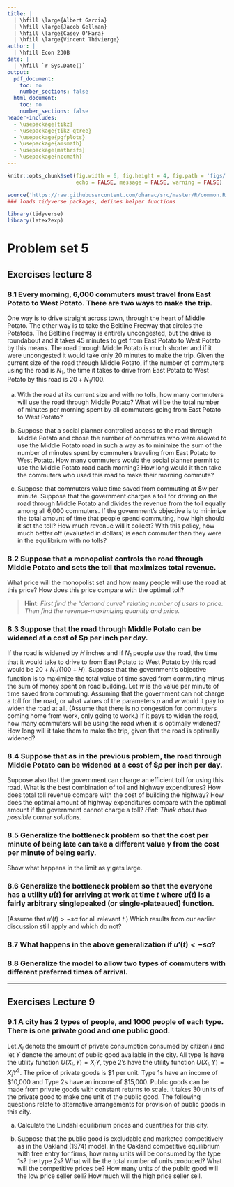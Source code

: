 ```yaml
---
title: | 
  | \hfill \large{Albert Garcia}
  | \hfill \large{Jacob Gellman}
  | \hfill \large{Casey O'Hara}
  | \hfill \large{Vincent Thivierge}
author: |
  | \hfill Econ 230B
date: |
  | \hfill `r Sys.Date()`
output:
  pdf_document:
    toc: no
    number_sections: false
  html_document:
    toc: no
    number_sections: false
header-includes: 
  - \usepackage{tikz}
  - \usepackage{tikz-qtree}
  - \usepackage{pgfplots}
  - \usepackage{amsmath}
  - \usepackage{mathrsfs}
  - \usepackage{nccmath} 
---
```


``` r

knitr::opts_chunk$set(fig.width = 6, fig.height = 4, fig.path = 'figs/',
                      echo = FALSE, message = FALSE, warning = FALSE)

source('https://raw.githubusercontent.com/oharac/src/master/R/common.R')
### loads tidyverse packages, defines helper functions

library(tidyverse)
library(latex2exp)

```

\newcommand{\EE}{\mathbb{E}}
\newcommand{\eps}{\varepsilon}
\newcommand{\LL}{\mathscr{L}}
\newcommand{\dd}{\partial}

# Problem set 5

## Exercises lecture 8

### 8.1 Every morning, 6,000 commuters must travel from East Potato to West Potato. There are two ways to make the trip. 
One way is to drive straight across town, through the heart of Middle Potato. The other way is to take the Beltline Freeway that circles the Potatoes. The Beltline Freeway is entirely uncongested, but the drive is roundabout and it takes 45 minutes to get from East Potato to West Potato by this means. The road through Middle Potato is much shorter and if it were uncongested it would take only 20 minutes to make the trip. Given the current size of the road through Middle Potato, if the number of commuters using the road is $N_1$, the time it takes to drive from East Potato to West Potato by this road is $20 + N_1/100$.

a) With the road at its current size and with no tolls, how many commuters will use the road through Middle Potato? What will be the total number of minutes per morning spent by all commuters going from East Potato to West Potato?

b) Suppose that a social planner controlled access to the road through Middle Potato and chose the number of commuters who were allowed to use the Middle Potato road in such a way as to minimize the sum of the number of minutes spent by commuters traveling from East Potato to West Potato. How many commuters would the social planner permit to use the Middle Potato road each morning? How long would it then take the commuters who used this road to make their morning commute?

c) Suppose that commuters value time saved from commuting at $\$w$ per minute. Suppose that the government charges a toll for driving on the road through Middle Potato and divides the revenue from the toll equally among all 6,000 commuters. If the government's objective is to minimize the total amount of time that people spend commuting, how high should it set the toll? How much revenue will it collect? With this policy, how much better off (evaluated in dollars) is each
commuter than they were in the equilibrium with no tolls?

### 8.2 Suppose that a monopolist controls the road through Middle Potato and sets the toll that maximizes total revenue. 

What price will the monopolist set and how many people will use the road at this price? How does this price compare with the optimal toll?

> __Hint__: _First find the "demand curve” relating number of users to price. Then find the revenue-maximizing quantity and price._

### 8.3 Suppose that the road through Middle Potato can be widened at a cost of $\$p$ per inch per day. 

If the road is widened by $H$ inches and if $N_1$ people use the road, the time that it would take to drive to from East Potato to West Potato by this road would be $20 + N_1/(100 + H)$. Suppose that the government's objective function is to maximize the total value of time saved from commuting minus the sum of money spent on road building. Let $w$ is the value per minute of time saved from commuting. Assuming that the government can not charge a toll for the road, or what values of the parameters $p$ and $w$ would it pay to widen the road at all. (Assume that there is no congestion for commuters coming home from work, only going to work.) If it pays to widen the road, how many commuters will be using the road when it is optimally widened? How long will it take them to make the trip, given that the road is optimally widened?

### 8.4 Suppose that as in the previous problem, the road through Middle Potato can be widened at a cost of $\$p$ per inch per day. 

Suppose also that the government can charge an efficient toll for using this road. What is the best combination of toll and highway expenditures? How does total toll revenue compare with the cost of building the highway? How does the optimal amount of highway expenditures compare with the optimal amount if the government cannot charge a toll? _Hint: Think about two possible corner solutions._

### 8.5 Generalize the bottleneck problem so that the cost per minute of being late can take a different value $\gamma$ from the cost per minute of being early. 
Show what happens in the limit as $\gamma$ gets large.

### 8.6 Generalize the bottleneck problem so that the everyone has a utility $u(t)$ for arriving at work at time $t$ where $u(t)$ is a fairly arbitrary singlepeaked (or single-plateaued) function.

(Assume that $u'(t) > -s\alpha$ for all relevant $t$.) Which results from our earlier discussion still apply and which do not?

### 8.7 What happens in the above generalization if $u'(t) < -s\alpha$?

### 8.8 Generalize the model to allow two types of commuters with different preferred times of arrival.


-----

## Exercises Lecture 9 

### 9.1 A city has 2 types of people, and 1000 people of each type. There is one private good and one public good. 

Let $X_i$ denote the amount of private consumption consumed by citizen $i$ and let $Y$ denote the amount of public good available in the city. All type 1s have the utility function
$U(X_i, Y) = X_iY$, type 2’s have the utility function $U(X_i, Y) = X_iY^2$. The price of private goods is \$1 per unit. Type 1s have an income of \$10,000 and Type 2s have an income of \$15,000. Public goods can be made from private goods with constant returns to scale. It takes 30 units of the private good to make one unit of the public good. The following questions relate to alternative arrangements for provision of public goods in this city.

a) Calculate the Lindahl equilibrium prices and quantities for this city.

b) Suppose that the public good is excludable and marketed competitively as in the Oakland (1974) model. In the Oakland competitive equilibrium with free entry for firms, how many units will be consumed by the type 1s? the type 2s? What will be the total number of units produced? What will the competitive prices be? How many units of the public good will the low price seller sell? How much will the high price seller sell.
